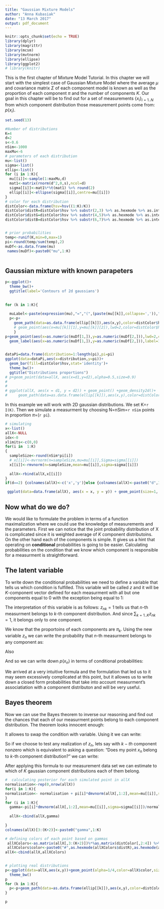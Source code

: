 ```yaml
---
title: "Gaussian Mixture Models"
author: "Anna Kubasiak"
date: "13 March 2017"
output: pdf_document
---
```


```r
knitr::opts_chunk$set(echo = TRUE)
library(dplyr)
library(magrittr)
library(mcsm)
library(mvtnorm)
library(ellipse)
library(ggplot2)
# library(knitr)
```
This is the first chapter of Mixture Model Tutorial. In this chapter we will start with the simplest case of Gaussian Mixture Model where the average $\mu$ and covariance matrix $\Sigma$ of each component model is known as well as the proportion of each component $\pi$ and the number of components $K$. Our goal in this chapter will be to find out for a set of measurements {${x_i}$}$_{i=1..N}$ from which component distribution those measurement points come from: $p(x_i)$.

```r
set.seed(13)

#Number of distributions
K=4
d=2
s<-0.6
nSim<-1000
maxMu<-6
# parameters of each distribution
mu<-list()
sigma<-list()
ellip<-list()
for (i in 1:K){
  mu[[i]]<-sample(1:maxMu,d)
  mat1<-matrix(rnorm(d^2,0,s),ncol=d)
  sigma[[i]]<-mat1%*%t(mat1) %>% round(2)
  ellip[[i]]<-ellipse(sigma[[i]],centre=mu[[i]])
}
# color for each distribution
distColor<-data.frame(hsv=hsv((1:K)/K))
distColor$distR=distColor$hsv %>% substr(2,3) %>% as.hexmode %>% as.integer
distColor$distG=distColor$hsv %>% substr(4,5)%>% as.hexmode %>% as.integer
distColor$distB=distColor$hsv %>% substr(6,7)%>% as.hexmode %>% as.integer


# prior probabilities 
temp<-runif(K,min=0,max=1)
pi<-round(temp/sum(temp),2) 
muDf<-as.data.frame(mu)
 names(muDf)<-paste0("mu",1:K)
 
```

## Gaussian mixture with known parapeters


```r

p<-ggplot()+ 
  theme_bw()+
  ggtitle(label='Contours of 2d gaussians')
  
 
for (k in 1:K){
  
  muLabel<-paste(expression(mu),"=","(",(paste(mu[[k]],collapse=',')),")",sep='')
  p<-p+
    geom_path(data=as.data.frame(ellip[[k]]),aes(x,y),color=distColor$hsv[k],lwd=1.5)
    # geom_point(aes(x=mu[[k]][1],y=mu[[k]][2]),lwd=2,color=distColor$hsv[k])
    }
p+geom_point(aes(x=as.numeric(muDf[1,]),y=as.numeric(muDf[2,])),lwd=2,color=distColor$hsv)+
  geom_label(aes(x=as.numeric(muDf[1,]),y=as.numeric(muDf[2,])),label=1:K,color=as.character(distColor$hsv),nudge_x=0.5)
    

dataPi=data.frame(distribution=1:length(pi),pi=pi)
ggplot(data=dataPi,aes(x=distribution,y=pi))+
  geom_bar(fill=distColor$hsv,stat='identity')+
  theme_bw()+
  ggtitle("Distributions proportions")
# p+geom_point(data=allX, aes(x=d1,y=d2),alpha=0.5,size=0.9)
# 
# 
# ggplot(allX, aes(x = d1, y = d2)) + geom_point() +geom_density2d()+
#     geom_path(data=as.data.frame(ellip[[k]]),aes(x,y),color=distColor$hsv[k])
```


In this example we will work with 2D gaussian distributions. We set K=`r I(K)`.
Then we simulate a measurment by choosing N=nSim=`r nSim` points in proportion $\pi$=(`r pi`).

```r
# simulating
x<-list()
allX<-NULL
idx<-0
xlimits<-c(0,0)
for(i in  1:K)
{
  sampleSize<-round(nSim*pi[i])
  # x[[i]]<-mvrnorm(n=sampleSize,mu=mu[[i]],Sigma=sigma[[i]])
  x[[i]]<-rmvnorm(n=sampleSize,mean=mu[[i]],sigma=sigma[[i]])
  
  allX<-rbind(allX,x[[i]])
}
if(d==2) {colnames(allX)<-c('x','y')}else {colnames(allX)<-paste0("d",1:d)}

 ggplot(data=data.frame(allX), aes(x = x, y = y)) + geom_point(size=1, alpha=1,color='black') +geom_density2d(lwd=0.7)+theme_bw()

```

## Now what do we do?

We would like to formulate the problem in terms of a function maximalization where we could use the knowledge of measurements and the parameters. 
First we can notice that the joint probability distribution of X is complicated since it is weighted average of $K$ component distributoins. On the other hand each of the components is simple. It gives us a hint that operating on **conditional** probabilities is going to be easier. Calculating probabilities on the condition that we know which component is responsible for a measurment is straightforward. 

## The latent variable 

To write down the conditional probabilities we need to define a variable that tells us which condition is fulfilled. This variable will be called $z$ and it will be $K$-component vector defined for each measurment with all but one components equal to $0$ with the exception being equal to $1$: 

\begin{align*}
z_n\equiv(z_{n1},..,z_{nK}):\\
\{z_{nk} \}_{k=1..K}\in \{0,1\},\\
\sum_{k=1}^K z_{nk}=1
\end{align*}

The interpretation of this variable is as follows: $z_{n k}=1$ tells us that $n$-th measurment belongs to $k$-th component distribution. And since $\sum_{k=1..K}z_{nk}=1$, it belongs only to one component. 



We know that the proportoins of each components are $\pi_k$. Using the new variable $z_{n}$ we can write the probability that $n$-th measurment belongs to any component as:

\begin{align*}
p(z_n)=
 \Pi_{k=1}^K \pi_k^{z_{nk}}
\end{align*}
Also 

\begin{align*}
p(x_n|z_n)=\Pi_{k=1}^K \mathcal{N}(x_n|\mu_k,\Sigma_k)^{z_{nk}}
\end{align*}

And so we can write down $p(x_n)$ in terms of conditional probabilities:

\begin{align*}
p(x_n)= \sum_{z_n} p(z_n) p(x_n|z_n)=\\
\sum_{z_n} \Pi_{k=1}^K \pi_k^{z_{nk}}\mathcal{N}(x_n|\mu_k,\Sigma_k)^{z_{nk}}=\\
\sum_{k=1}^K \pi_k \mathcal{N}(x_n|\mu_k,\Sigma_k)
\end{align*}


We arrived at a very intuitive formula and the formulation that led us to it may seem excessively complicated at this point, but it allowes us to write down a closed form probabilities that take into account measurment's associatiation with a component distributon and will be very useful. 

## Bayes theorem

Now we can use the Bayes theorem to inverse our reasoning and find out the chances that each of our measurment points belong to each component distribution. The theorem looks innocent enough:

\begin{align*}
p(A|B)p(B)=p(B|A)p(A)
\end{align*}

It allowes to swap the condition with variable. Using it we can write:

\begin{align*}
p(z_n|x_n)p(x_n)=p(z_n)p(x_n|z_n)
\end{align*}
So if we choose to test any realization of $z_n$, lets say with $k-th$ component nonzero which is equivalent to asking a question: "Does my point $x_n$ belong to $k$-th component distribution?" we can write:

\begin{align*}
p(z_n: z_{nk}=1|x_n)&=&\\
\frac{p(z_{n})p(x_n|z_n)}{p(x_n)}&=&\\
\frac{\pi_k\mathcal{N}(x_n|\mu_k,\Sigma_k)}{\sum_{j=1}^K \pi_j \mathcal{N}(x_n|\mu_j,\Sigma_j)}&\equiv \gamma(z_{nk})&
\end{align*}

After applying this formula to our measurement data set we can estimate to which of $K$ gaussian component distributions each of them belong. 

```r
#  calculating posterior for each simulated point in allX
normalisation<-rep(0,nrow(allX))
for(i in 1:K){
normalisation<- normalisation + pi[i]*dmvnorm(allX[,1:2],mean=mu[[i]],sigma=sigma[[i]])
}
for (i in 1:K){
  gamma<-pi[i]*dmvnorm(allX[,1:2],mean=mu[[i]],sigma=sigma[[i]])/normalisation
  
  allX<-cbind(allX,gamma)
  
}
colnames(allX)[3:(K+2)]<-paste0("gamma",1:K)
```


```r
# defining colors of each point based on gammas
 allXColors<-as.matrix(allX[,3:(K+2)])%*%as.matrix(distColor[,2:4]) %>% round() %>% as.data.frame
 allXColors$color<-paste0("#",as.hexmode(allXColors$distR),as.hexmode(allXColors$distG),as.hexmode(allXColors$distB))
allX<-cbind(allX,allXColors)
 

# plotting real distributions
p<-ggplot(data=allX,aes(x,y))+geom_point(alpha=1/4,color=allX$color,size=1.5)+ 
  theme_bw()
p  
for (k in 1:K){
  p<-p+geom_path(data=as.data.frame(ellip[[k]]),aes(x,y),color=distColor$hsv[k])
}

p
```


